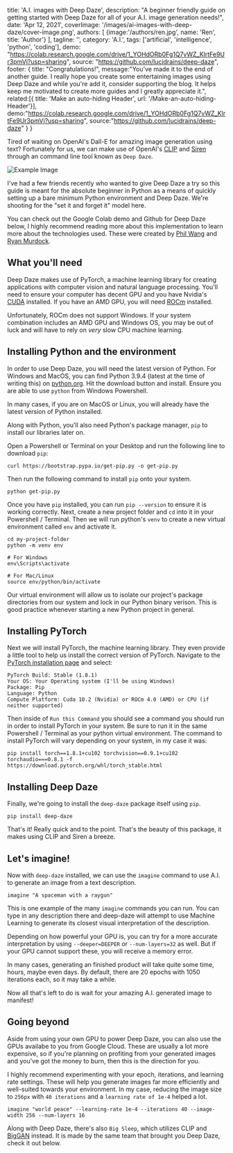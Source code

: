 
  title: 'A.I. images with Deep Daze',
  description: "A beginner friendly guide on getting started with Deep Daze for all of your A.I. image generation needs!",
  date: 'Apr 12, 2021',
  coverImage: '/images/ai-images-with-deep-daze/cover-image.png',
  authors: [
    {image:'/authors/ren.jpg', name: 'Ren', title: 'Author'}
  ],
  tagline: '',
  category: 'A.I.',
  tags: ['artificial', 'intelligence', 'python', 'coding'],
  demo: "https://colab.research.google.com/drive/1_YOHdORb0Fg1Q7vWZ_KlrtFe9Ur3pmVj?usp=sharing",
  source: "https://github.com/lucidrains/deep-daze",
  footer: {
    title: "Congratulations!",
    message:"You've made it to the end of another guide. I really hope you create some entertaining images using Deep Daze and while you're add it, consider supporting the blog. It helps keep me motivated to create more guides and I greatly appreciate it.",
    related:[{ title: 'Make an auto-hiding Header', url: '/Make-an-auto-hiding-Header'}],
    demo:"https://colab.research.google.com/drive/1_YOHdORb0Fg1Q7vWZ_KlrtFe9Ur3pmVj?usp=sharing",
    source:"https://github.com/lucidrains/deep-daze"
  }
}


Tired of waiting on OpenAI's Dall-E for amazing image generation using text? Fortunately for us, we can make use of OpenAI's <a target="_blank" rel="noopener noreferrer" href="https://github.com/openai/CLIP">CLIP</a> and <a target="_blank" rel="noopener noreferrer" href="https://arxiv.org/abs/2006.09661">Siren</a> through an command line tool known as `Deep Daze`. 

<Img src="/images/ai-images-with-deep-daze/example-all.png" alt="Example Image" />

I've had a few friends recently who wanted to give Deep Daze a try so this guide is meant for the absolute beginner in Python as a means of quickly setting up a bare minimum Python environment and Deep Daze. We're shooting for the "set it and forget it" model here. 

You can check out the Google Colab demo and Github for Deep Daze below, I highly recommend reading more about this implementation to learn more about the technologies used. These were created by <a target="_blank" rel="noopener noreferrer" href="https://github.com/lucidrains">Phil Wang</a> and <a target="_blank" rel="noopener noreferrer" href="https://twitter.com/advadnoun">Ryan Murdock</a>. 

<Divider />

## What you'll need

Deep Daze makes use of PyTorch, a machine learning library for creating applications with computer vision and natural language processing. You'll need to ensure your computer has decent GPU and you have Nvidia's <a href="https://developer.nvidia.com/cuda-downloads" target="_blank" rel="noopener noreferrer">CUDA</a> installed. If you have an AMD GPU, you will need <a href="https://rocmdocs.amd.com/en/latest/Installation_Guide/Installation-Guide.html" target="_blank" rel="noopener noreferrer">ROCm</a> installed. 

Unfortunately, ROCm does not support Windows. If your system combination includes an AMD GPU and Windows OS, you may be out of luck and will have to rely on *very* slow CPU machine learning. 

## Installing Python and the environment

In order to use Deep Daze, you will need the latest version of Python. For Windows and MacOS, you can find Python 3.9.4 (latest at the time of writing this) on <a href="https://www.python.org/downloads/" target="_blank" rel="noopener noreferrer">python.org</a>. Hit the download button and install. Ensure you are able to use `python` from Windows Powershell.

In many cases, if you are on MacOS or Linux, you will already have the latest version of Python installed. 

Along with Python, you'll also need Python's package manager, `pip` to install our libraries later on. 

Open a Powershell or Terminal on your Desktop and run the following line to download `pip`: 
```
curl https://bootstrap.pypa.io/get-pip.py -o get-pip.py
```

Then run the following command to install `pip` onto your system.
```
python get-pip.py
```

Once you have `pip` installed, you can run `pip --version` to ensure it is working correctly. 
Next, create a new project folder and `cd` into it in your Powershell / Terminal.
Then we will run python's `venv` to create a new virtual environment called `env` and activate it. 
```
cd my-project-folder
python -m venv env

# For Windows
env\Scripts\activate

# For Mac/Linux
source env/python/bin/activate
```

Our virtual environment will allow us to isolate our project's package directories from our system and lock in our Python binary verison. This is good practice whenever starting a new Python project in general. 

## Installing PyTorch

Next we will install PyTorch, the machine learning library. They even provide a little tool to help us install the correct version of PyTorch. 
Navigate to the <a href="https://pytorch.org/get-started/locally/" target="_blank" rel="noopener noreferrer">PyTorch installation page</a> and select:
```
PyTorch Build: Stable (1.8.1)
Your OS: Your Operating system (I'll be using Windows)
Package: Pip
Language: Python
Compute Platform: Cuda 10.2 (Nvidia) or ROCm 4.0 (AMD) or CPU (if neither supported)
```

Then inside of `Run this Command` you should see a command you should run in order to install PyTorch in your system. Be sure to run it in the same Powershell / Terminal as your python virtual environment. The command to install PyTorch will vary depending on your system, in my case it was:
```
pip install torch==1.8.1+cu102 torchvision==0.9.1+cu102 torchaudio===0.8.1 -f https://download.pytorch.org/whl/torch_stable.html
```

## Installing Deep Daze 
Finally, we're going to install the `deep-daze` package itself using `pip`. 
```
pip install deep-daze
```

That's it! Really quick and to the point. That's the beauty of this package, it makes using CLIP and Siren a breeze. 

## Let's imagine! 
Now with `deep-daze` installed, we can use the `imagine` command to use A.I. to generate an image from a text description. 
```
imagine "A spaceman with a raygun"
```
This is one example of the many `imagine` commands you can run. You can type in any description there and deep-daze will attempt to use Machine Learning to generate its closest visual interpretation of the description. 

Depending on how powerful your GPU is, you can try for a more accurate interpretation by using `--deeper=DEEPER` or `--num-layers=32` as well. But if your GPU cannot support these, you will receive a memory error. 

In many cases, generating an finished product will take quite some time, hours, maybe even days. By default, there are 20 epochs with 1050 iterations each, so it may take a while.

Now all that's left to do is wait for your amazing A.I. generated image to manifest! 

## Going beyond
Aside from using your own GPU to power Deep Daze, you can also use the GPUs availabe to you from Google Cloud. These are usually a lot more expensive, so if you're planning on profiting from your generated images and you've got the money to burn, then this is the direction for you. 

I highly recommend experimenting with your epoch, iterations, and learning rate settings. These will help you generate images far more efficiently and well-suited towards your environment. In my case, reducing the image size to `256px` with `40 iterations` and a `learning rate of 1e-4` helped a lot. 

```
imagine "world peace" --learning-rate 1e-4 --iterations 40 --image-width 256 --num-layers 16
```

Along with Deep Daze, there's also `Big Sleep`, which utilizes CLIP and <a href="">BigGAN</a> instead. It is made by the same team that brought you Deep Daze, check it out below. 

<DemoAndSource demo="https://colab.research.google.com/drive/1MEWKbm-driRNF8PrU7ogS5o3se-ePyPb?usp=sharing" source="https://github.com/lucidrains/big-sleep" />
